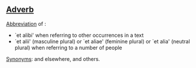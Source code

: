 ==[[Adverb]]==

[[Abbreviation]] of :
* `et alibi'  when referring to other occurrences in a text
* `et alii' (masculine plural) or `et aliae' (feminine plural) or `et alia' (neutral plural) when referring to a number of people 
[[Synonym]]s: and elsewhere, and others.